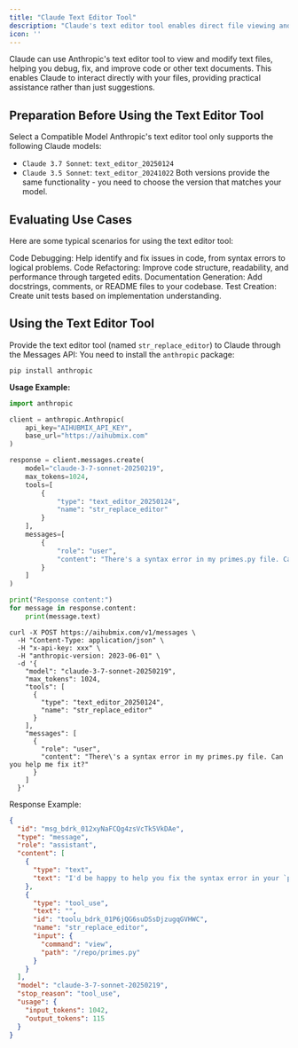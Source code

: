 ```yaml
---
title: "Claude Text Editor Tool"
description: "Claude's text editor tool enables direct file viewing and modification, helping you debug code, improve documentation, and achieve more efficient human-machine collaboration."
icon: ''
---
```


Claude can use Anthropic's text editor tool to view and modify text files, helping you debug, fix, and improve code or other text documents. This enables Claude to interact directly with your files, providing practical assistance rather than just suggestions.

## Preparation Before Using the Text Editor Tool

Select a Compatible Model
Anthropic's text editor tool only supports the following Claude models:

- `Claude 3.7 Sonnet`: `text_editor_20250124`
- `Claude 3.5 Sonnet`: `text_editor_20241022`
Both versions provide the same functionality - you need to choose the version that matches your model.

## Evaluating Use Cases
Here are some typical scenarios for using the text editor tool:

Code Debugging: Help identify and fix issues in code, from syntax errors to logical problems.
Code Refactoring: Improve code structure, readability, and performance through targeted edits.
Documentation Generation: Add docstrings, comments, or README files to your codebase.
Test Creation: Create unit tests based on implementation understanding.

## Using the Text Editor Tool
Provide the text editor tool (named `str_replace_editor`) to Claude through the Messages API:
You need to install the `anthropic` package:
```shell
pip install anthropic
```

**Usage Example:**
<CodeGroup>
```python Python
import anthropic

client = anthropic.Anthropic(
    api_key="AIHUBMIX_API_KEY",
    base_url="https://aihubmix.com"
)

response = client.messages.create(
    model="claude-3-7-sonnet-20250219",
    max_tokens=1024,
    tools=[
        {
            "type": "text_editor_20250124",
            "name": "str_replace_editor"
        }
    ],
    messages=[
        {
            "role": "user", 
            "content": "There's a syntax error in my primes.py file. Can you help me fix it?"
        }
    ]
)

print("Response content:")
for message in response.content:
    print(message.text)
```

```shell Curl
curl -X POST https://aihubmix.com/v1/messages \
  -H "Content-Type: application/json" \
  -H "x-api-key: xxx" \
  -H "anthropic-version: 2023-06-01" \
  -d '{
    "model": "claude-3-7-sonnet-20250219",
    "max_tokens": 1024,
    "tools": [
      {
        "type": "text_editor_20250124",
        "name": "str_replace_editor"
      }
    ],
    "messages": [
      {
        "role": "user",
        "content": "There\'s a syntax error in my primes.py file. Can you help me fix it?"
      }
    ]
  }'
```
</CodeGroup>

Response Example:
```json
{
  "id": "msg_bdrk_012xyNaFCQg4zsVcTk5VkDAe",
  "type": "message",
  "role": "assistant",
  "content": [
    {
      "type": "text",
      "text": "I'd be happy to help you fix the syntax error in your `primes.py` file. First, let me take a look at the file to identify the issue."
    },
    {
      "type": "tool_use",
      "text": "",
      "id": "toolu_bdrk_01P6jQG6suDSsDjzugqGVHWC",
      "name": "str_replace_editor",
      "input": {
        "command": "view",
        "path": "/repo/primes.py"
      }
    }
  ],
  "model": "claude-3-7-sonnet-20250219",
  "stop_reason": "tool_use",
  "usage": {
    "input_tokens": 1042,
    "output_tokens": 115
  }
}
```